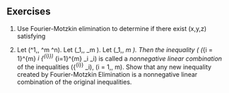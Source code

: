 ## Exercises {-}

1. Use Fourier-Motzkin elimination to determine
if there exist \(x,y,z\in\mathbb{R}\)
satisfying
\begin{eqnarray*}
x + y + 2z& \geq & 1 \\
-x + y + z & \geq & 2 \\
x-y + z  & \geq & 1 \\
-y - 3z & \geq & 0.
\end{eqnarray*}

2. Let \(\mathbf{a}^1,\ldots, \mathbf{a}^m \in \mathbb{R}^n\).
Let \(\beta_1,\ldots, \beta_m \in\mathbb{R}\).
Let \(\lambda_1,\ldots, \lambda_m \geq 0\).
Then the inequality
\(\displaystyle
\left(\sum_{i = 1}^{m} \lambda_i {\mathbf{a}^{i}}\right)^\mathsf{T}\mathbf{x}
\geq \sum_{i=1}^{m} \lambda_i \beta_i\) is called
a <em>nonnegative linear combination</em>
of the inequalities
\({\mathbf{a}^{i}}^\mathsf{T} \mathbf{x} \geq \beta_i\), \(i = 1,\ldots, m\).
Show that any new inequality created by
Fourier-Motzkin Elimination is a nonnegative linear
combination of the original inequalities.
